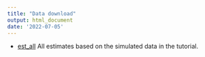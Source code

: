 ```yaml
---
title: "Data download"
output: html_document
date: '2022-07-05'
---
```


* [est_all](https://github.com/chencxxy28/eMultiR/raw/main/vignettes/data/est_all.rds) All estimates based on the simulated data in the tutorial.
